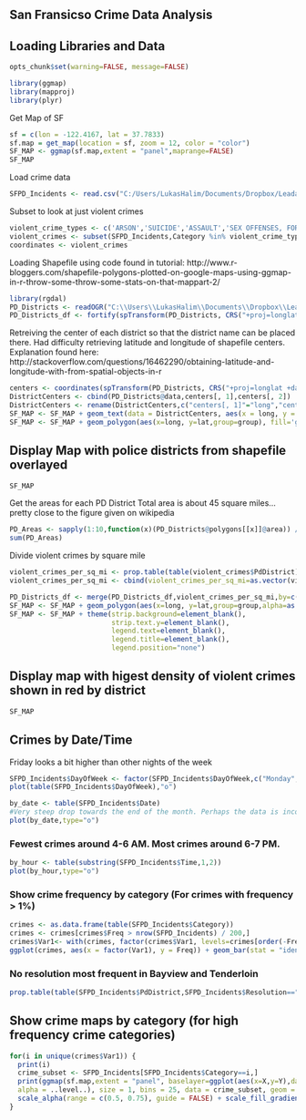 San Fransicso Crime Data Analysis
-----------------------------------------------------------

## Loading Libraries and Data
```{r global_options, include=FALSE}
opts_chunk$set(warning=FALSE, message=FALSE)
```

```{r includefiles}
library(ggmap)
library(mapproj)
library(plyr)
```

Get Map of SF
```{r loadmap}
sf = c(lon = -122.4167, lat = 37.7833)
sf.map = get_map(location = sf, zoom = 12, color = "color")
SF_MAP <- ggmap(sf.map,extent = "panel",maprange=FALSE)
SF_MAP
```

Load crime data
```{r Load Crime Data}
SFPD_Incidents <- read.csv("C:/Users/LukasHalim/Documents/Dropbox/Leada/SFPD_Incidents.csv")
```

Subset to look at just violent crimes
```{r Select Violent Crimes}
violent_crime_types <- c('ARSON','SUICIDE','ASSAULT','SEX OFFENSES, FORCIBLE','ROBBERY')
violent_crimes <- subset(SFPD_Incidents,Category %in% violent_crime_types)
coordinates <- violent_crimes
```

Loading Shapefile using code found in tutorial: http://www.r-bloggers.com/shapefile-polygons-plotted-on-google-maps-using-ggmap-in-r-throw-some-throw-some-stats-on-that-mappart-2/
```{r Load Districts}
library(rgdal)
PD_Districts <- readOGR("C:\\Users\\LukasHalim\\Documents\\Dropbox\\Leada\\sfpd_districts","sfpd_districts")
PD_Districts_df <- fortify(spTransform(PD_Districts, CRS("+proj=longlat +datum=WGS84")))
```

Retreiving the center of each district so that the district name can be placed there.
Had difficulty retrieving latitude and longitude of shapefile centers. Explanation found here: http://stackoverflow.com/questions/16462290/obtaining-latitude-and-longitude-with-from-spatial-objects-in-r
```{r Label District Centers}
centers <- coordinates(spTransform(PD_Districts, CRS("+proj=longlat +datum=WGS84")))
DistrictCenters <- cbind(PD_Districts@data,centers[, 1],centers[, 2])
DistrictCenters <- rename(DistrictCenters,c("centers[, 1]"="long","centers[, 2]"="lat"))
SF_MAP <- SF_MAP + geom_text(data = DistrictCenters, aes(x = long, y = lat, label = DISTRICT, group = NULL), size = 2.5)
SF_MAP <- SF_MAP + geom_polygon(aes(x=long, y=lat,group=group), fill='grey', size=.2,color='black', data=PD_Districts_df, alpha=0)
```

## Display Map with police districts from shapefile overlayed
```{r Display Map with Districts}
SF_MAP
```

Get the areas for each PD District
Total area is about 45 square miles... pretty close to the figure given on wikipedia
```{r Get area in square miles by district}
PD_Areas <- sapply(1:10,function(x)(PD_Districts@polygons[[x]]@area)) / 27878400
sum(PD_Areas)
```

Divide violent crimes by square mile
```{r}
violent_crimes_per_sq_mi <- prop.table(table(violent_crimes$PdDistrict) / PD_Areas)
violent_crimes_per_sq_mi <- cbind(violent_crimes_per_sq_mi=as.vector(violent_crimes_per_sq_mi),id=0:9)

PD_Districts_df <- merge(PD_Districts_df,violent_crimes_per_sq_mi,by=c("id"))
SF_MAP <- SF_MAP + geom_polygon(aes(x=long, y=lat,group=group,alpha=as.factor(violent_crimes_per_sq_mi)),size=.1,fill='red',color='black', data=PD_Districts_df) 
SF_MAP <- SF_MAP + theme(strip.background=element_blank(),
                         strip.text.y=element_blank(),
                         legend.text=element_blank(),
                         legend.title=element_blank(),
                         legend.position="none")
```

## Display map with higest density of violent crimes shown in red by district
```{r}
SF_MAP
```

## Crimes by Date/Time
Friday looks a bit higher than other nights of the week
```{r Crimes variation over time}
SFPD_Incidents$DayOfWeek <- factor(SFPD_Incidents$DayOfWeek,c("Monday","Tuesday","Wednesday","Thursday","Friday","Saturday","Sunday"))
plot(table(SFPD_Incidents$DayOfWeek),"o")
```

```{r By Date}
by_date <- table(SFPD_Incidents$Date)
#Very steep drop towards the end of the month. Perhaps the data is incomplete - such a large decline needs some explanation
plot(by_date,type="o")
```

### Fewest crimes around 4-6 AM. Most crimes around 6-7 PM.
```{r By Time}
by_hour <- table(substring(SFPD_Incidents$Time,1,2))
plot(by_hour,type="o")
```

### Show crime frequency by category (For crimes with frequency > 1%)
```{r Crimes By Type}
crimes <- as.data.frame(table(SFPD_Incidents$Category))
crimes <- crimes[crimes$Freq > nrow(SFPD_Incidents) / 200,]
crimes$Var1<- with(crimes, factor(crimes$Var1, levels=crimes[order(-Freq), ]$Var1))
ggplot(crimes, aes(x = factor(Var1), y = Freq)) + geom_bar(stat = "identity") + theme(axis.text.x = element_text(angle = 90, hjust = 1))
```

### No resolution most frequent in Bayview and Tenderloin
```{r Crimes with/without resolution}
prop.table(table(SFPD_Incidents$PdDistrict,SFPD_Incidents$Resolution=="NONE"),1)*100
```

## Show crime maps by category (for high frequency crime categories)
```{r Contour Plot for each most frequent crime types}
for(i in unique(crimes$Var1)) {
  print(i)
  crime_subset <- SFPD_Incidents[SFPD_Incidents$Category==i,]
  print(ggmap(sf.map,extent = "panel", baselayer=ggplot(aes(x=X,y=Y),data=crime_subset),maprange=FALSE) +  stat_density2d(aes(x = X, y = Y, fill = ..level.., 
  alpha = ..level..), size = 1, bins = 25, data = crime_subset, geom = "polygon") + 
  scale_alpha(range = c(0.5, 0.75), guide = FALSE) + scale_fill_gradient(limits = c(0, 300)))
}
```
